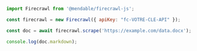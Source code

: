 ```js Node
import Firecrawl from '@mendable/firecrawl-js';

const firecrawl = new Firecrawl({ apiKey: "fc-VOTRE-CLE-API" });

const doc = await firecrawl.scrape('https://example.com/data.docx');

console.log(doc.markdown);
```
